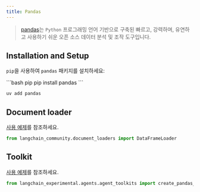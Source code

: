 ```yaml
---
title: Pandas
---
```


>[pandas](https://pandas.pydata.org)는 `Python` 프로그래밍 언어 기반으로 구축된 빠르고, 강력하며, 유연하고 사용하기 쉬운 오픈 소스 데이터 분석 및 조작 도구입니다.

## Installation and Setup

`pip`을 사용하여 `pandas` 패키지를 설치하세요:

<CodeGroup>
```bash pip
pip install pandas
```

```bash uv
uv add pandas
```
</CodeGroup>


## Document loader

[사용 예제](/oss/integrations/document_loaders/pandas_dataframe)를 참조하세요.

```python
from langchain_community.document_loaders import DataFrameLoader
```

## Toolkit

[사용 예제](/oss/integrations/tools/pandas)를 참조하세요.

```python
from langchain_experimental.agents.agent_toolkits import create_pandas_dataframe_agent
```